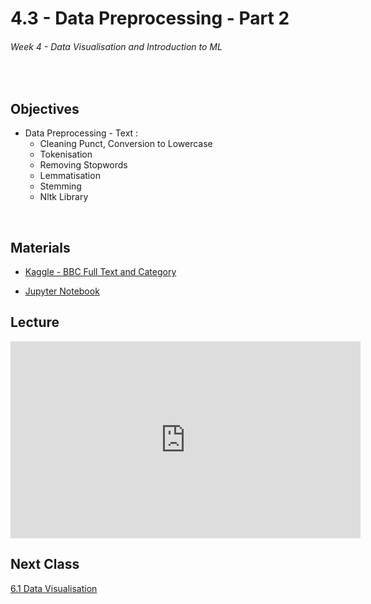 # 4.3 - Data Preprocessing - Part 2

######  Week 4 - Data Visualisation and Introduction to ML
<br>

## Objectives 

* Data Preprocessing - Text :
    - Cleaning Punct, Conversion to Lowercase
    - Tokenisation
    - Removing Stopwords
    - Lemmatisation
    - Stemming
    - Nltk Library


<br>

## Materials

* [Kaggle - BBC Full Text and Category](https://www.kaggle.com/datasets/yufengdev/bbc-fulltext-and-category)
<br>

* [Jupyter Notebook](Notebook_1.ipynb)

## Lecture

<iframe width="560" height="315" src="https://www.youtube.com/embed/NrDNwP0e78g" title="YouTube video player" frameborder="0" allow="accelerometer; autoplay; clipboard-write; encrypted-media; gyroscope; picture-in-picture; web-share" allowfullscreen></iframe>

## Next Class 

[6.1 Data Visualisation](../../Week_6/home.qmd)

